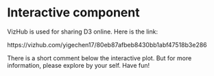 

# Interactive component

VizHub is used for sharing D3 online. Here is the link:

https://vizhub.com/yigechen17/80eb87afbeb8430bb1abf47518b3e286

There is a short comment below the interactive plot. But for more information, please explore by your self. Have fun!
